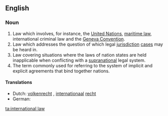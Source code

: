 ==English==
{{wikipedia}}

===Noun===
{{en-noun|-}}

# Law which involves, for instance, the [[United Nations]], [[maritime law]], international criminal law and the [[Geneva Convention]].
# Law which addresses the question of which legal [[jurisdiction]] [[case]]s may be heard in.
# Law covering situations where the laws of nation states are held inapplicable when conflicting with a [[supranational]] legal system.
# The term commonly used for referring to the system of implicit and explicit agreements that bind together nations.

====Translations====
{{trans-top|law which involves, for instance, the United Nations, maritime law, international criminal law and the Geneva Convention}}
{{trans-mid}}
{{trans-bottom}}

{{trans-top|law which addresses the question of which legal jurisdiction cases may be heard in}}
{{trans-mid}}
{{trans-bottom}}

{{trans-top|law covering situations where the laws of nation states are held inapplicable when conflicting with a supranational legal system}}
{{trans-mid}}
{{trans-bottom}}

{{trans-top|term commonly used for referring to the system of implicit and explicit agreements that bind together nations}}
{{trans-mid}}
{{trans-bottom}}

{{checktrans-top}}
* Dutch: [[volkenrecht]] {{n}}, [[internationaal]] [[recht]] {{n}}
* German: {{t+|de|Völkerrecht|n}}
{{trans-bottom}}

[[ta:international law]]